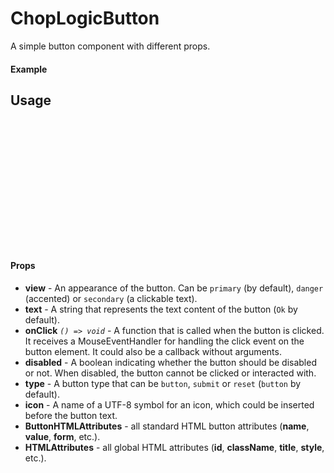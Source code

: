 
<Meta of={Button} title='Button' />

# ChopLogicButton

A simple button component with different props.

#### Example

<Canvas of={Button.Primary} />

## Usage

```ts
import { ChopLogicButton } from "chop-logic-components";

const Example = () => {
  return (
      <ChopLogicButton
        text="Submit"
        onClick={()=> console.log("Clicked")}
        type='submit'
        icon='CheckMark'
      />
  );
};

export default Example;
```

#### Props

- **view** - An appearance of the button. Can be `primary` (by default), `danger` (accented) or `secondary` (a clickable text).
- **text** - A string that represents the text content of the button (`Ok` by default).
- **onClick** _`() => void`_ - A function that is called when the button is clicked. It receives a MouseEventHandler for handling the click event on the button element. It could also be a callback without arguments.
- **disabled** - A boolean indicating whether the button should be disabled or not. When disabled, the button cannot be clicked or interacted with.
- **type** - A button type that can be `button`, `submit` or `reset` (`button` by default).
- **icon** - A name of a UTF-8 symbol for an icon, which could be inserted before the button text.
- **ButtonHTMLAttributes** - all standard HTML button attributes (**name**, **value**, **form**, etc.).
- **HTMLAttributes** - all global HTML attributes (**id**, **className**, **title**, **style**, etc.).
